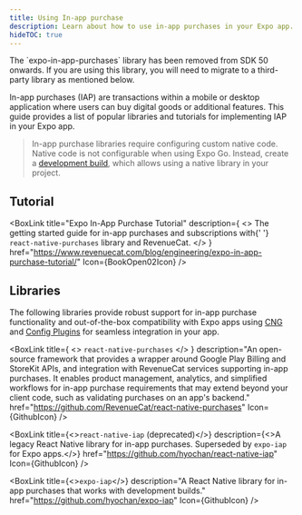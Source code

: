 ```yaml
---
title: Using In-app purchase
description: Learn about how to use in-app purchases in your Expo app.
hideTOC: true
---
```




<RedirectNotification>
  The `expo-in-app-purchases` library has been removed from SDK 50 onwards. If you are using this
  library, you will need to migrate to a third-party library as mentioned below.
</RedirectNotification>

In-app purchases (IAP) are transactions within a mobile or desktop application where users can buy digital goods or additional features. This guide provides a list of popular libraries and tutorials for implementing IAP in your Expo app.

> In-app purchase libraries require configuring custom native code. Native code is not configurable when using Expo Go. Instead, create a [development build](/develop/development-builds/introduction/), which allows using a native library in your project.

## Tutorial

<BoxLink
  title="Expo In-App Purchase Tutorial"
  description={
    <>
      The getting started guide for in-app purchases and subscriptions with{' '}
      <CODE>react-native-purchases</CODE> library and RevenueCat.
    </>
  }
  href="https://www.revenuecat.com/blog/engineering/expo-in-app-purchase-tutorial/"
  Icon={BookOpen02Icon}
/>

## Libraries

The following libraries provide robust support for in-app purchase functionality and out-of-the-box compatibility with Expo apps using [CNG](/workflow/continuous-native-generation/) and [Config Plugins](/config-plugins/introduction/) for seamless integration in your app.

<BoxLink
  title={
    <>
      <CODE>react-native-purchases</CODE>
    </>
  }
  description="An open-source framework that provides a wrapper around Google Play Billing and StoreKit APIs, and integration with RevenueCat services supporting in-app purchases. It enables product management, analytics, and simplified workflows for in-app purchase requirements that may extend beyond your client code, such as validating purchases on an app's backend."
  href="https://github.com/RevenueCat/react-native-purchases"
  Icon={GithubIcon}
/>

<BoxLink
  title={<><CODE>react-native-iap</CODE> (deprecated)</>}
  description={<>A legacy React Native library for in-app purchases. Superseded by <CODE>expo-iap</CODE> for Expo apps.</>}
  href="https://github.com/hyochan/react-native-iap"
  Icon={GithubIcon}
/>

<BoxLink
  title={<><CODE>expo-iap</CODE></>}
  description="A React Native library for in-app purchases that works with development builds."
  href="https://github.com/hyochan/expo-iap"
  Icon={GithubIcon}
/>
